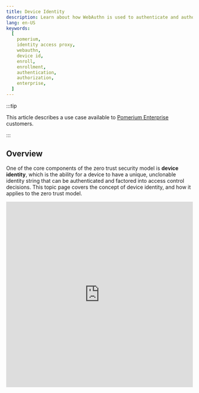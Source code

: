 ```yaml
---
title: Device Identity
description: Learn about how WebAuthn is used to authenticate and authorize access using Device ID and state.
lang: en-US
keywords:
  [
    pomerium,
    identity access proxy,
    webauthn,
    device id,
    enroll,
    enrollment,
    authentication,
    authorization,
    enterprise,
  ]
---
```



:::tip

This article describes a use case available to [Pomerium Enterprise](/docs/releases/enterprise.md) customers.

:::

## Overview

One of the core components of the zero trust security model is **device identity**, which is the ability for a device to have a unique, unclonable identity string that can be authenticated and factored into access control decisions. This topic page covers the concept of device identity, and how it applies to the zero trust model.

<iframe
  width="100%"
  height="500"
  src="https://www.youtube.com/embed/aJzgnaXEpLo?rel=0"
  frameBorder="0"
  allow="accelerometer; clipboard-write; encrypted-media; gyroscope; picture-in-picture"
  allowFullScreen
/>

## Implement Device Identity with Pomerium

Pomerium supports policies that use device identity since version [0.16.0](/docs/releases/upgrading#policy-for-device-identity). We use the [Web Authentication][webauthn-api] (**WebAuthN**) API to bring authentication and authorization based on device identity into your security framework. Pomerium's device identity support enables users to register their devices, and administrators to enforce access to applications and services to a particular set of trusted devices.

To get started, review the following pages:

- [Pomerium Policy Language](/docs/capabilities/ppl) to learn how to build policies that use device ID.
- **End Users** should review [Enroll a Device](/docs/capabilities/device-identity) to learn how to enroll devices on Pomerium. In Enterprise environments, self-enrollments must be approved by an admin in the Enterprise Console.
- **Enterprise Administrators** can review the [Devices](/docs/reference/_manage-devices) reference material to create pre-approved enrollment links for users.
- [pomerium/webauthn](https://github.com/pomerium/webauthn) on GitHub, our implementation of the WebAuthn specification.

### New Enrollment

<NewEnrollment />

#### Search Users

New Enrollment URLs are only valid for the specified user.

#### Redirect URL

**Optional**: The URL the user will be taken to after device enrollment is successful.

#### Enrollment Type

Specify if the user can enroll any device identity, or restrict it to a [secure enclave](/docs/concepts/device-identity#secure-enclaves).

## User Initiated Device Enrollment

If a Pomerium route is configured to [require device authentication](/docs/capabilities/ppl#device-matcher), then the user must register a [trusted execution environment](/docs/concepts/device-identity#authenticated-device-types) (**TEE**) device before accessing the route. Registration is easy, but different depending on the device being used to provide ID.

This guide covers enrollment of a device by a user. This is available for both open-source Pomerium and [Pomerium Enterprise](/docs/releases/enterprise.md) installations. However, Enterprise users may also receive registration links [generated by their administrators](/docs/capabilities/device-identity), which will mark the newly enrolled device as approved in the Pomerium Enterprise Console.

1.  Users are prompted to register a new device when accessing a route that requires device authentication:

    ![The WebAuthn Registration page with no devices registered](img/webauthn/no-device.png)

    Users can also get to the registration page from the special `.pomerium` endpoint available on any route, at the bottom of the page:

    ![The Device Credentials section of the .pomerium endpoint with the WebAuthn link highlighted](img/webauthn/device-credentials-empty-highlight.png)

1.  Click on **Register New Device**. Your browser will prompt you to provide access to a device. This will look different depending on the browser, operating system, and device type:

    <Tabs>

    <TabItem value="Windows"  label="Windows">

    ![The device authentication prompt on Windows](img/webauthn/security-key-windows.png)

    </TabItem>

    <TabItem value="Chrome"  label="Chrome">

    ![The device authentication prompt in Google Chrome](img/webauthn/security-key-google.png)

    </TabItem>

    <TabItem value="Firefox"  label="Firefox">

    ![The device authentication prompt in Firefox](img/webauthn/security-key-firefox.png)

    </TabItem>

    <TabItem value="ChromeOS"  label="ChromeOS">

    ![The device authentication prompt on ChromeOS](img/webauthn/security-key-chromebook.png)

    </TabItem>

    </Tabs>

## Find Device ID

If a route's policy is configured to only allow specific device IDs you will see a 450 error even after registering:

![450 device not authorized error screen](img/webauthn/450-error.png)

From the `.pomerium` endpoint you can copy your device ID to provide to your Pomerium administrator.

![Device ID list at /.pomerium](img/webauthn/device-id-list.png)

From here you can also delete the ID for devices that should no longer be associated with your account.

## Admin Initiated (Pre-Approved) Device Enrollment

If a Pomerium route is configured to [require device authentication](/docs/capabilities/ppl#device-matcher), then the user must register a [trusted execution environment](/docs/concepts/device-identity#authenticated-device-types) (**TEE**) device before accessing the route. In Enterprise environments, policies can require that devices be approved in the Pomerium Enterprise Console.

To make the management of approved devices easier, the Enterprise Console lets administrators create registration links that will allow users to register devices as pre-approved, following the [**TOFU**](https://en.wikipedia.org/wiki/Trust_on_first_use) authentication scheme.

This guide instructs Pomerium Enterprise admins on how to create user-specific enrollment links.

### Before You Begin

- This guide is written for [Pomerium Enterprise](/docs/releases/enterprise.md) environments,
- You must have the [Admin](/docs/concepts/namespacing#admin) role in the Enterprise Console to perform these steps.

### Create an Enrollment Link

1. From the Pomerium Enterprise Console, select **Devices** from the left-hand menu.

1. Click the **+ NEW ENROLLMENT** button at the top:

   ![Visualization of the fist two steps in creating a device enrollment link](./img/webauthn/admin-enroll-1.png)

1. From the **New Enrollment** modal:

   - search for and select the user this URL will be valid for,
   - optionally provide a URL for the user to be redirected to after a successful enrollment,
   - define if the user can enroll any [trusted execution environment](/docs/internals/glossary#trusted-execution-environment), or restrict the user to [secure envlaves](/docs/internals/glossary#secure-enclave): ![Screenshot of the New Enrollment Modal](./img/webauthn/new-enrollment.png)

1. Click **Submit** to get the URL:

   ![Screenshot of a new enrollment link](./img/webauthn/enrollment-created.png)

   Provide the URL to the user.

[route-concept]: /docs/concepts/routes
[route-reference]: /docs/concepts/routes
[namespace-concept]: /docs/concepts/namespacing
[namespace-reference]: /docs/concepts/namespacing
[service-accounts-concept]: /docs/concepts/service-accounts
[policy-reference]: /docs/capabilities/policies
[route-concept]: /docs/concepts/routes
[route-reference]: /docs/concepts/routes
[namespace-concept]: /docs/concepts/namespacing
[namespace-reference]: /docs/concepts/namespacing
[service-accounts-concept]: /docs/concepts/service-accounts
[policy-reference]: /docs/capabilities/policies
[android-keystore]: https://source.android.com/security/keystore
[apple-enclave]: https://support.apple.com/guide/security/secure-enclave-sec59b0b31ff/web
[apple-passkeys]: https://developer.apple.com/documentation/authenticationservices/public-private_key_authentication/supporting_passkeys
[fido-spec]: https://fidoalliance.org/specifications/
[secure enclaves and cross-platform security keys]: https://developers.yubico.com/WebAuthn/WebAuthn_Developer_Guide/Platform_vs_Cross-Platform.html
[the perimeter]: https://www.microsoft.com/security/blog/2019/10/23/perimeter-based-network-defense-transform-zero-trust-model/
[toms-hardware-tpm]: https://www.tomshardware.com/reviews/tpm-trusted-platform-module-header,5766.html
[verge-tpm]: https://www.theverge.com/2021/6/25/22550376/microsoft-windows-11-tpm-chips-requirement-security
[webauthn-api]: https://www.w3.org/TR/webauthn-2/#registration-extension
[win11-reqs]: https://www.microsoft.com/en-us/windows/windows-11-specifications
[yubikey-products]: https://www.yubico.com/products/
